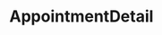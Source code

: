 
<Meta title="Appointment/Detail" component={AppointmentDetail} />

# AppointmentDetail

<Story name="Group">
    <AppointmentDetail
        id={1}
        appointmentType={'GROUP'}
        instructors={['Anna Maier', 'Klaus Kleber', 'Hans Huber']}
        participants={['Max Müller', 'Mara Muster', 'Paula Peter', 'Mia Maus', 'Sarah Sonntag']}
        appointmentTitle={'Lektion: Grundlagen td'}
        courseTitle={'Test von td'}
        description={
            'Lorem ipsum dolor sit amet, consetetur sadipscing elitr, sed diam nonumy eirmod tempor invidunt ut labore et dolore magna aliquyam erat, sed diam voluptua.'
        }
        startDate={'2023-01-20T15:00Z'}
        duration={60}
        appointmentsCount={2}
        appointmentsTotal={5}
        userType={'pupil'}
        meetingLink={'https://www.lern-fair.de/'}
    />
</Story>
